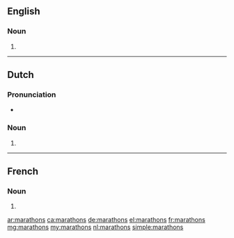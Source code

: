 ==English==

===Noun===
{{head|en|noun plural form}}

# {{plural of|marathon|lang=en}}

----

==Dutch==

===Pronunciation===
* {{audio|Nl-marathons.ogg|Audio|lang=nl}}

===Noun===
{{head|nl|noun plural form}}

# {{nl-noun form of|pl|marathon}}

----

==French==

===Noun===
{{head|fr|noun plural form|g=m}}

# {{plural of|marathon|lang=fr}}

[[ar:marathons]]
[[ca:marathons]]
[[de:marathons]]
[[el:marathons]]
[[fr:marathons]]
[[mg:marathons]]
[[my:marathons]]
[[nl:marathons]]
[[simple:marathons]]